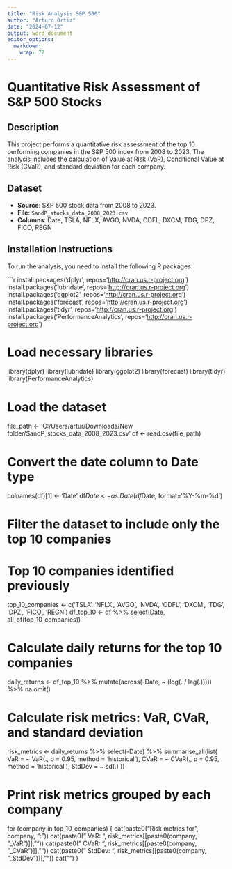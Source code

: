 ---
title: "Risk Analysis S&P 500"
author: "Arturo Ortiz"
date: "2024-07-12"
output: word_document
editor_options: 
  markdown: 
    wrap: 72
---

# Quantitative Risk Assessment of S&P 500 Stocks

## Description

This project performs a quantitative risk assessment of the top 10
performing companies in the S&P 500 index from 2008 to 2023. The
analysis includes the calculation of Value at Risk (VaR), Conditional
Value at Risk (CVaR), and standard deviation for each company.

## Dataset

-   **Source**: S&P 500 stock data from 2008 to 2023.
-   **File**: `SandP_stocks_data_2008_2023.csv`
-   **Columns**: Date, TSLA, NFLX, AVGO, NVDA, ODFL, DXCM, TDG, DPZ,
    FICO, REGN

## Installation Instructions

To run the analysis, you need to install the following R packages:

\`\`\`r install.packages('dplyr',
repos='<http://cran.us.r-project.org>') install.packages('lubridate',
repos='<http://cran.us.r-project.org>') install.packages('ggplot2',
repos='<http://cran.us.r-project.org>') install.packages('forecast',
repos='<http://cran.us.r-project.org>') install.packages('tidyr',
repos='<http://cran.us.r-project.org>')
install.packages('PerformanceAnalytics',
repos='<http://cran.us.r-project.org>')

# Load necessary libraries

library(dplyr) library(lubridate) library(ggplot2) library(forecast)
library(tidyr) library(PerformanceAnalytics)

# Load the dataset

file_path \<- 'C:/Users/artur/Downloads/New
folder/SandP_stocks_data_2008_2023.csv' df \<- read.csv(file_path)

# Convert the date column to Date type

colnames(df)[1] \<- 'Date' df$Date <- as.Date(df$Date,
format='%Y-%m-%d')

# Filter the dataset to include only the top 10 companies

# Top 10 companies identified previously

top_10_companies \<- c('TSLA', 'NFLX', 'AVGO', 'NVDA', 'ODFL', 'DXCM',
'TDG', 'DPZ', 'FICO', 'REGN') df_top_10 \<- df %\>% select(Date,
all_of(top_10_companies))

# Calculate daily returns for the top 10 companies

daily_returns \<- df_top_10 %\>% mutate(across(-Date, \~ (log(. /
lag(.))))) %\>% na.omit()

# Calculate risk metrics: VaR, CVaR, and standard deviation

risk_metrics \<- daily_returns %\>% select(-Date) %\>%
summarise_all(list( VaR = \~ VaR(., p = 0.95, method = 'historical'),
CVaR = \~ CVaR(., p = 0.95, method = 'historical'), StdDev = \~ sd(.) ))

# Print risk metrics grouped by each company

for (company in top_10_companies) { cat(paste0("Risk metrics for",
company, ":\n")) cat(paste0(" VaR: ", risk_metrics[[paste0(company,
"\_VaR")]],"\n")) cat(paste0(" CVaR: ", risk_metrics[[paste0(company,
"\_CVaR")]],"\n")) cat(paste0(" StdDev: ", risk_metrics[[paste0(company,
"\_StdDev")]],"\n")) cat("\n") }
